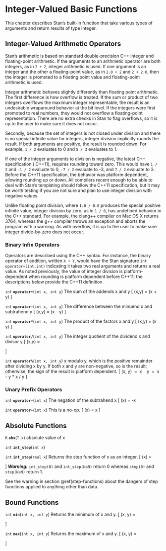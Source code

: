 # Integer-Valued Basic Functions

This chapter describes Stan's built-in function that take various
types of arguments and return results of type integer.

## Integer-Valued Arithmetic Operators {#int-arithmetic}

Stan's arithmetic is based on standard double-precision  C++ integer
and floating-point arithmetic.  If the arguments to an arithmetic
operator are both integers, as in `2 + 2`, integer arithmetic is used.
If one argument is an integer and the other a floating-point value, as
in `2.0 + 2` and `2 + 2.0`, then the integer is promoted to a floating
point value and floating-point arithmetic is used.

Integer arithmetic behaves slightly differently than floating point
arithmetic.  The first difference is how overflow is treated.  If the
sum or product of two integers overflows the maximum integer
representable, the result is an undesirable wraparound behavior at the
bit level.  If the integers were first promoted to real numbers, they
would not overflow a floating-point representation.  There are no
extra checks in Stan to flag overflows, so it is up to the user to
make sure it does not occur.

Secondly, because the set of integers is not closed under division and
there is no special infinite value for integers, integer division
implicitly rounds the result.  If both arguments are positive, the
result is rounded down.  For example, `1 / 2` evaluates to 0 and `5 /
3` evaluates to 1.

If one of the integer arguments to division is negative, the latest
C++ specification ( C++11), requires rounding toward zero.  This would
have `1 / 2` and `-1 / 2` evaluate to 0, `-7 / 2` evaluate to -3, and
`7 / 2` evaluate to 3.  Before the  C++11 specification, the behavior
was platform dependent, allowing rounding up or down.  All compilers
recent enough to be able to deal with Stan's templating should follow
the  C++11 specification, but it may be worth testing if you are not
sure and plan to use integer division with negative values.

Unlike floating point division, where `1.0 / 0.0` produces the special
positive infinite value, integer division by zero, as in `1 / 0`, has
undefined behavior in the  C++ standard.  For example, the clang++
compiler on Mac OS X returns 3764, whereas the g++ compiler throws an
exception and aborts the program with a warning.  As with overflow, it
is up to the user to make sure integer divide-by-zero does not occur.

### Binary Infix Operators

Operators are described using the  C++ syntax.  For instance, the
binary operator of addition, written `X + Y`, would have the Stan
signature `int operator+(int,int)` indicating it takes two real
arguments and returns a real value.  As noted previously, the value of
integer division is platform-dependent when rounding is platform
dependent before C++11;  the descriptions below provide the C++11
definition.

<!-- int; operator+; (int x, int y); -->
\index{{\tt \bfseries operator\_add}!{\tt (int x, int y): int}|hyperpage}

`int` **`operator+`**(`int x, int y`)
The sum of the addends x and y \[ \text{operator+}(x,y) = (x + y) \]

<!-- int; operator-; (int x, int y); -->
\index{{\tt \bfseries operator\_subtract}!{\tt (int x, int y): int}|hyperpage}

`int` **`operator-`**(`int x, int y`)
The difference between the minuend x and subtrahend y \[
\text{operator-}(x,y) = (x - y) \]

<!-- int; operator*; (int x, int y); -->
\index{{\tt \bfseries operator\_multiply}!{\tt (int x, int y): int}|hyperpage}

`int` **`operator*`**(`int x, int y`)
The product of the factors x and y \[ \text{operator*}(x,y) = (x
\times y) \]

<!-- int; operator/; (int x, int y); -->
\index{{\tt \bfseries operator\_divide}!{\tt (int x, int y): int}|hyperpage}

`int` **`operator/`**(`int x, int y`)
The integer quotient of the dividend x and divisor y \[
\text{operator/}(x,y) = \begin{cases} \lfloor x / y \rfloor & \text{if
} x / y \geq 0 \\ - \lfloor \text{floor}(-x / y) \rfloor & \text{if }
x / y < 0. \end{cases} \]

<!-- int; operator%; (int x, int y); -->
\index{{\tt \bfseries operator\_mod}!{\tt (int x, int y): int}|hyperpage}

`int` **`operator%`**(`int x, int y`)
x modulo y, which is the positive remainder after dividing x by y. If
both x and y are non-negative, so is the result; otherwise, the sign
of the result is platform dependent. \[ \mathrm{operator\%}(x, y) \ =
\ x \ \text{mod} \ y \ = \ x - y * \lfloor x / y \rfloor \]

### Unary Prefix Operators

<!-- int; operator-; (int x); -->
\index{{\tt \bfseries operator\_subtract}!{\tt (int x): int}|hyperpage}

`int` **`operator-`**(`int x`)
The negation of the subtrahend x \[ \text{operator-}(x) = -x

<!-- int; operator+; (int x); -->
\index{{\tt \bfseries operator\_add}!{\tt (int x): int}|hyperpage}

`int` **`operator+`**(`int x`)
This is a no-op. \[ \text{operator+}(x) = x \]

## Absolute Functions

<!-- R; abs; (T x); -->
\index{{\tt \bfseries abs}!{\tt (T x): R}|hyperpage}

`R` **`abs`**(`T x`)
absolute value of x

<!-- int; int_step; (int x); -->
\index{{\tt \bfseries int\_step}!{\tt (int x): int}|hyperpage}

`int` **`int_step`**(`int x`)


<!-- int; int_step; (real x); -->
\index{{\tt \bfseries int\_step}!{\tt (real x): int}|hyperpage}

`int` **`int_step`**(`real x`)
Returns the step function of x as an integer, \[ \mathrm{int\_step}(x)
= \begin{cases} 1 & \text{if } x > 0 \\ 0 & \text{if } x \leq 0 \text{
or } x \text{ is } NaN \end{cases} \] _**Warning:**_ `int_step(0)` and
`int_step(NaN)` return 0 whereas `step(0)` and `step(NaN)` return 1.

See the warning in section \@ref(step-functions) about the dangers of
step functions applied to anything other than data.

## Bound Functions

<!-- int; min; (int x, int y); -->
\index{{\tt \bfseries min}!{\tt (int x, int y): int}|hyperpage}

`int` **`min`**(`int x, int y`)
Returns the minimum of x and y. \[ \text{min}(x, y) = \begin{cases} x
& \text{if } x < y\\ y & \text{otherwise} \end{cases} \]

<!-- int; max; (int x, int y); -->
\index{{\tt \bfseries max}!{\tt (int x, int y): int}|hyperpage}

`int` **`max`**(`int x, int y`)
Returns the maximum of x and y. \[ \text{max}(x, y) = \begin{cases} x
& \text{if } x > y\\ y & \text{otherwise} \end{cases} \]

